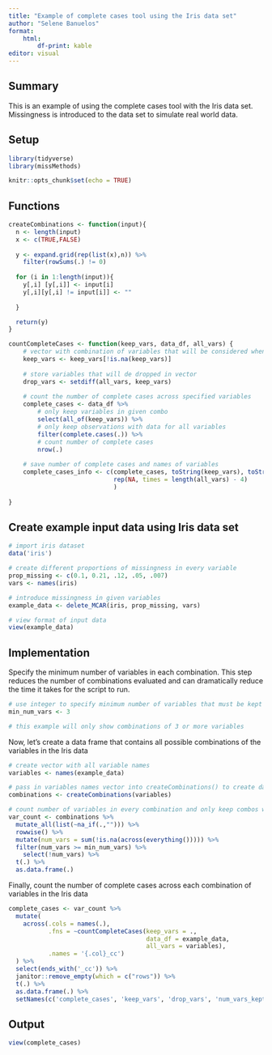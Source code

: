 ```yaml
---
title: "Example of complete cases tool using the Iris data set"
author: "Selene Banuelos"
format: 
    html:
        df-print: kable
editor: visual
---
```


## Summary

This is an example of using the complete cases tool with the Iris data set. Missingness is introduced to the data set to simulate real world data.

## Setup

```r
library(tidyverse)
library(missMethods)

knitr::opts_chunk$set(echo = TRUE)
```

## Functions

```r
createCombinations <- function(input){
  n <- length(input)
  x <- c(TRUE,FALSE)
  
  y <- expand.grid(rep(list(x),n)) %>%
    filter(rowSums(.) != 0)
  
  for (i in 1:length(input)){
    y[,i] [y[,i]] <- input[i]
    y[,i][y[,i] != input[i]] <- ""
    
  }

  return(y)
}
```

```r
countCompleteCases <- function(keep_vars, data_df, all_vars) {
    # vector with combination of variables that will be considered when counting complete cases, NAs need to be removed
    keep_vars <- keep_vars[!is.na(keep_vars)]
    
    # store variables that will de dropped in vector
    drop_vars <- setdiff(all_vars, keep_vars)
    
    # count the number of complete cases across specified variables
    complete_cases <- data_df %>%
        # only keep variables in given combo
        select(all_of(keep_vars)) %>%
        # only keep observations with data for all variables
        filter(complete.cases(.)) %>%
        # count number of complete cases
        nrow(.)
    
    # save number of complete cases and names of variables
    complete_cases_info <- c(complete_cases, toString(keep_vars), toString(drop_vars), length(keep_vars),
                             rep(NA, times = length(all_vars) - 4)
                             )
    
}
```

## Create example input data using Iris data set

```r
# import iris dataset
data('iris')

# create different proportions of missingness in every variable
prop_missing <- c(0.1, 0.21, .12, .05, .007)
vars <- names(iris)

# introduce missingness in given variables
example_data <- delete_MCAR(iris, prop_missing, vars)

# view format of input data
view(example_data)
```

## Implementation

Specify the minimum number of variables in each combination. This step reduces the number of combinations evaluated and can dramatically reduce the time it takes for the script to run.

```r
# use integer to specify minimum number of variables that must be kept
min_num_vars <- 3

# this example will only show combinations of 3 or more variables
```

Now, let's create a data frame that contains all possible combinations of the variables in the Iris data

```r
# create vector with all variable names
variables <- names(example_data)

# pass in variables names vector into createCombinations() to create dataframe with all possible combinations of all variables
combinations <- createCombinations(variables) 

# count number of variables in every combination and only keep combos with minimum number of variables specified by user
var_count <- combinations %>%
  mutate_all(list(~na_if(.,""))) %>%
  rowwise() %>%
  mutate(num_vars = sum(!is.na(across(everything())))) %>%
  filter(num_vars >= min_num_vars) %>%
    select(!num_vars) %>%
  t(.) %>%
  as.data.frame(.)
```

Finally, count the number of complete cases across each combination of variables in the Iris data

```r
complete_cases <- var_count %>%
  mutate(
    across(.cols = names(.), 
           .fns = ~countCompleteCases(keep_vars = .,
                                      data_df = example_data,
                                      all_vars = variables),
           .names = '{.col}_cc')
  ) %>%
  select(ends_with('_cc')) %>%
  janitor::remove_empty(which = c("rows")) %>%
  t(.) %>%
  as.data.frame(.) %>%
  setNames(c('complete_cases', 'keep_vars', 'drop_vars', 'num_vars_kept'))
```

## Output

```r
view(complete_cases)
```
